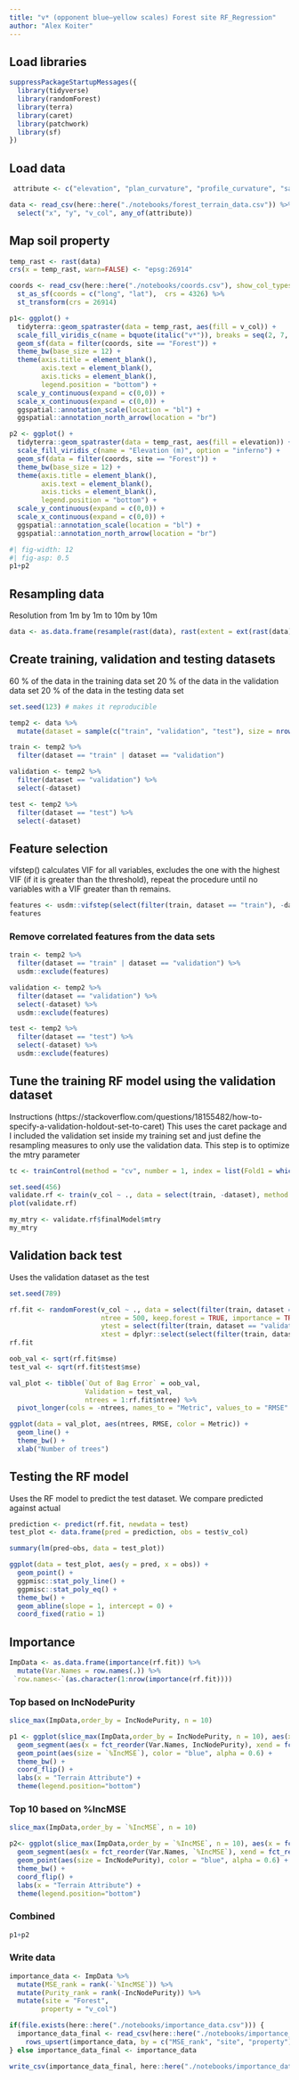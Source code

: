 ```yaml
---
title: "v* (opponent blue–yellow scales) Forest site RF_Regression"
author: "Alex Koiter"
---
```


## Load libraries
```r
suppressPackageStartupMessages({
  library(tidyverse)
  library(randomForest)
  library(terra)
  library(caret)
  library(patchwork)
  library(sf)
})
```

## Load data
```r
 attribute <- c("elevation", "plan_curvature", "profile_curvature", "saga_wetness_index", "catchment_area", "relative_slope_position", "vertical_distance_channel_network")

data <- read_csv(here::here("./notebooks/forest_terrain_data.csv")) %>%
  select("x", "y", "v_col", any_of(attribute))
```

## Map soil property
```r

temp_rast <- rast(data)
crs(x = temp_rast, warn=FALSE) <- "epsg:26914"

coords <- read_csv(here::here("./notebooks/coords.csv"), show_col_types = FALSE) %>% 
  st_as_sf(coords = c("long", "lat"),  crs = 4326) %>%
  st_transform(crs = 26914)

p1<- ggplot() +
  tidyterra::geom_spatraster(data = temp_rast, aes(fill = v_col)) +
  scale_fill_viridis_c(name = bquote(italic("v*")), breaks = seq(2, 7, 1)) +
  geom_sf(data = filter(coords, site == "Forest")) +
  theme_bw(base_size = 12) +
  theme(axis.title = element_blank(),
        axis.text = element_blank(),
        axis.ticks = element_blank(),
        legend.position = "bottom") +
  scale_y_continuous(expand = c(0,0)) +
  scale_x_continuous(expand = c(0,0)) +
  ggspatial::annotation_scale(location = "bl") +
  ggspatial::annotation_north_arrow(location = "br")

p2 <- ggplot() +
  tidyterra::geom_spatraster(data = temp_rast, aes(fill = elevation)) +
  scale_fill_viridis_c(name = "Elevation (m)", option = "inferno") +
  geom_sf(data = filter(coords, site == "Forest")) +
  theme_bw(base_size = 12) +
  theme(axis.title = element_blank(),
        axis.text = element_blank(),
        axis.ticks = element_blank(),
        legend.position = "bottom") +
  scale_y_continuous(expand = c(0,0)) +
  scale_x_continuous(expand = c(0,0)) +
  ggspatial::annotation_scale(location = "bl") +
  ggspatial::annotation_north_arrow(location = "br")
```

```r
#| fig-width: 12
#| fig-asp: 0.5
p1+p2  
```


## Resampling data

Resolution from 1m by 1m to 10m by 10m
```r
data <- as.data.frame(resample(rast(data), rast(extent = ext(rast(data)), resolution = 10)))
```

## Create training, validation and testing datasets

60 % of the data in the training data set 20 % of the data in the validation data set 20 % of the data in the testing data set

```r
set.seed(123) # makes it reproducible

temp2 <- data %>%
  mutate(dataset = sample(c("train", "validation", "test"), size = nrow(.), replace = TRUE, prob = c(0.6, 0.2, 0.2)))

train <- temp2 %>% 
  filter(dataset == "train" | dataset == "validation") 

validation <- temp2 %>% 
  filter(dataset == "validation") %>%
  select(-dataset)

test <- temp2 %>% 
  filter(dataset == "test") %>%
  select(-dataset)
```

## Feature selection
vifstep() calculates VIF for all variables, excludes the one with the highest VIF (if it is greater than the threshold), repeat the procedure until no variables with a VIF greater than th remains.
```r
features <- usdm::vifstep(select(filter(train, dataset == "train"), -dataset, -v_col), th = 8)
features
```

### Remove correlated features from the data sets
```r
train <- temp2 %>% 
  filter(dataset == "train" | dataset == "validation") %>%
  usdm::exclude(features)

validation <- temp2 %>% 
  filter(dataset == "validation") %>%
  select(-dataset) %>%
  usdm::exclude(features)

test <- temp2 %>% 
  filter(dataset == "test") %>%
  select(-dataset) %>%
  usdm::exclude(features)
```

## Tune the training RF model using the validation dataset

Instructions (https://stackoverflow.com/questions/18155482/how-to-specify-a-validation-holdout-set-to-caret) 
This uses the caret package and I included the validation set inside my training set and just define the resampling measures to only use the validation data. This step is to optimize the mtry parameter

```r
tc <- trainControl(method = "cv", number = 1, index = list(Fold1 = which(train$dataset == "train")), savePredictions = T)

set.seed(456)
validate.rf <- train(v_col ~ ., data = select(train, -dataset), method = "rf", trControl = tc)
plot(validate.rf)

my_mtry <- validate.rf$finalModel$mtry
my_mtry
```

## Validation back test

Uses the validation dataset as the test
```r
set.seed(789)

rf.fit <- randomForest(v_col ~ ., data = select(filter(train, dataset == "train"), -dataset), 
                       ntree = 500, keep.forest = TRUE, importance = TRUE, mtry = my_mtry,
                       ytest = select(filter(train, dataset == "validation"), -dataset)$v_col,
                       xtest = dplyr::select(select(filter(train, dataset == "validation"), -dataset), -v_col))
rf.fit
```

```r
oob_val <- sqrt(rf.fit$mse)
test_val <- sqrt(rf.fit$test$mse)

val_plot <- tibble(`Out of Bag Error` = oob_val,
                   Validation = test_val,
                   ntrees = 1:rf.fit$ntree) %>%
  pivot_longer(cols = -ntrees, names_to = "Metric", values_to = "RMSE" )

ggplot(data = val_plot, aes(ntrees, RMSE, color = Metric)) +
  geom_line() +
  theme_bw() +
  xlab("Number of trees")
```

## Testing the RF model

Uses the RF model to predict the test dataset. We compare predicted against actual
```r
prediction <- predict(rf.fit, newdata = test)
test_plot <- data.frame(pred = prediction, obs = test$v_col)

summary(lm(pred~obs, data = test_plot))

ggplot(data = test_plot, aes(y = pred, x = obs)) +
  geom_point() +
  ggpmisc::stat_poly_line() +
  ggpmisc::stat_poly_eq() +
  theme_bw() +
  geom_abline(slope = 1, intercept = 0) +
  coord_fixed(ratio = 1)
```

## Importance
```r
ImpData <- as.data.frame(importance(rf.fit)) %>%
  mutate(Var.Names = row.names(.)) %>%
 `row.names<-`(as.character(1:nrow(importance(rf.fit))))
```
### Top based on IncNodePurity
```r
slice_max(ImpData,order_by = IncNodePurity, n = 10)
```

```r
p1 <- ggplot(slice_max(ImpData,order_by = IncNodePurity, n = 10), aes(x = fct_reorder(Var.Names, IncNodePurity), y = IncNodePurity)) +
  geom_segment(aes(x = fct_reorder(Var.Names, IncNodePurity), xend = fct_reorder(Var.Names, IncNodePurity), y = 0, yend = IncNodePurity), color="skyblue") +
  geom_point(aes(size = `%IncMSE`), color = "blue", alpha = 0.6) +
  theme_bw() +
  coord_flip() +
  labs(x = "Terrain Attribute") +
  theme(legend.position="bottom")
```

### Top 10 based on %IncMSE
```r
slice_max(ImpData,order_by = `%IncMSE`, n = 10)
```

```r
p2<- ggplot(slice_max(ImpData,order_by = `%IncMSE`, n = 10), aes(x = fct_reorder(Var.Names, `%IncMSE`), y = `%IncMSE`)) +
  geom_segment(aes(x = fct_reorder(Var.Names, `%IncMSE`), xend = fct_reorder(Var.Names, `%IncMSE`), y = 0, yend = `%IncMSE`), color="skyblue") +
  geom_point(aes(size = IncNodePurity), color = "blue", alpha = 0.6) +
  theme_bw() +
  coord_flip() +
  labs(x = "Terrain Attribute") +
  theme(legend.position="bottom")
```

### Combined

```r
p1+p2
```

### Write data

```r

importance_data <- ImpData %>%
  mutate(MSE_rank = rank(-`%IncMSE`)) %>%
  mutate(Purity_rank = rank(-IncNodePurity)) %>%
  mutate(site = "Forest",
        property = "v_col")

if(file.exists(here::here("./notebooks/importance_data.csv"))) {
  importance_data_final <- read_csv(here::here("./notebooks/importance_data.csv")) |>
    rows_upsert(importance_data, by = c("MSE_rank", "site", "property")) 
} else importance_data_final <- importance_data

write_csv(importance_data_final, here::here("./notebooks/importance_data.csv"))
```
